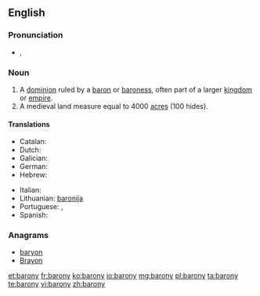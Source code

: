 ==English==

===Pronunciation===
* {{a|UK}} {{IPA|/ˈbæ.ɹə.ni/}}, {{X-SAMPA|/"b{.r@.ni/}}

===Noun===
{{en-noun|baronies}}

# A [[dominion]] ruled by a [[baron]] or [[baroness]], often part of a larger [[kingdom]] or [[empire]].
# A medieval land measure equal to 4000 [[acre]]s (100 hides).
====Translations====

{{trans-top|a dominion ruled by a baron or baroness}}
* Catalan: {{t+|ca|baronia|f}}
* Dutch: {{t-|nl|baronie|f}}
* Galician: {{t-|gl|baronía|f}}
* German: {{t-|de|Baronie|f}}
* Hebrew: {{t-|he|ברונות|f|tr=bronút}}
{{trans-mid}}
* Italian: {{t-|it|baronia|f}}
* Lithuanian: [[baronija]] {{f}}
* Portuguese: {{t-|pt|baronato|m}}, {{t-|pt|baronia|f}}
* Spanish: {{t-|es|baronía|f}}
{{trans-bottom}}

===Anagrams===
* [[baryon#English|baryon]]
* [[Brayon#English|Brayon]]

[[et:barony]]
[[fr:barony]]
[[ko:barony]]
[[io:barony]]
[[mg:barony]]
[[pl:barony]]
[[ta:barony]]
[[te:barony]]
[[vi:barony]]
[[zh:barony]]